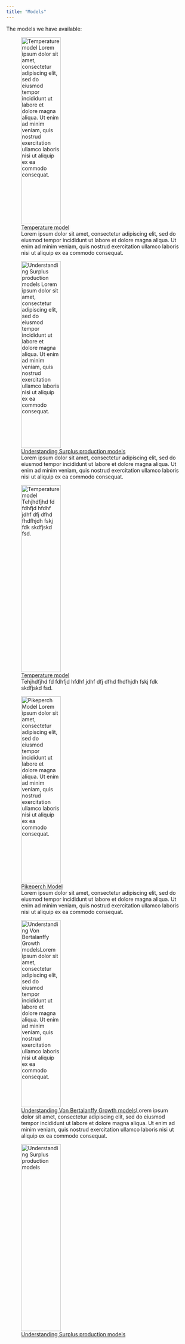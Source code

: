 ```yaml
---
title: "Models"
---
```


The models we have available:

::: {layout-ncol=3 layout="[[1,1]"}

![[Temperature model](https://www.google.com)
<br>
Lorem ipsum dolor sit amet, consectetur adipiscing elit, sed do eiusmod tempor incididunt ut labore et dolore magna aliqua. Ut enim ad minim veniam, quis nostrud exercitation ullamco laboris nisi ut aliquip ex ea commodo consequat.
](www/elephant.jpg){fig-align="left" width=50% height="500"}

![[Understanding Surplus production models](https://www.google.com)
<br> 
Lorem ipsum dolor sit amet, consectetur adipiscing elit, sed do eiusmod tempor incididunt ut labore et dolore magna aliqua. Ut enim ad minim veniam, quis nostrud exercitation ullamco laboris nisi ut aliquip ex ea commodo consequat.
](www/elephant2.jpg){fig-align="left" width=50% height="500"}

![[Temperature model](https://www.google.com) 
<br>
Tehjhdfjhd fd fdhfjd hfdhf jdhf dfj dfhd fhdfhjdh fskj fdk skdfjskd fsd.
](www/elephant.jpg){fig-align="left" width=50% height="500"}

![[Pikeperch Model](https://fishsize.shinyapps.io/pikeperch/)
<br>
Lorem ipsum dolor sit amet, consectetur adipiscing elit, sed do eiusmod tempor incididunt ut labore et dolore magna aliqua. Ut enim ad minim veniam, quis nostrud exercitation ullamco laboris nisi ut aliquip ex ea commodo consequat.
](www/pikeperch.png){fig-align="left" width=50% height="500"}

![[Understanding Von Bertalanffy Growth models](https://www.google.com)Lorem ipsum dolor sit amet, consectetur adipiscing elit, sed do eiusmod tempor incididunt ut labore et dolore magna aliqua. Ut enim ad minim veniam, quis nostrud exercitation ullamco laboris nisi ut aliquip ex ea commodo consequat.](www/elephant.jpg){fig-align="left" width=50% height="500"}

![[Understanding Surplus production models](https://www.google.com)](www/elephant2.jpg){fig-align="left" width=50% height="500"}

:::